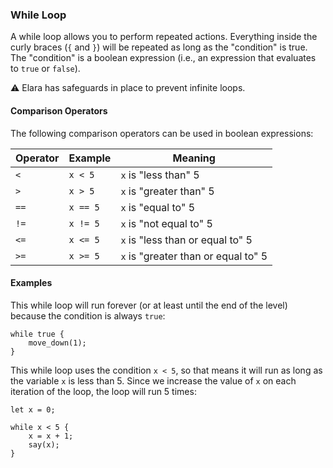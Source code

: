### While Loop

A while loop allows you to perform repeated actions. Everything inside the curly
braces (`{` and `}`) will be repeated as long as the "condition" is true. The
"condition" is a boolean expression (i.e., an expression that evaluates to
`true` or `false`).

⚠️ Elara has safeguards in place to prevent infinite loops.

#### Comparison Operators

The following comparison operators can be used in boolean expressions:

| Operator | Example  | Meaning                             |
| -------- | -------- | ----------------------------------- |
| `<`      | `x < 5`  | `x` is "less than" 5                |
| `>`      | `x > 5`  | `x` is "greater than" 5             |
| `==`     | `x == 5` | `x` is "equal to" 5                 |
| `!=`     | `x != 5` | `x` is "not equal to" 5             |
| `<=`     | `x <= 5` | `x` is "less than or equal to" 5    |
| `>=`     | `x >= 5` | `x` is "greater than or equal to" 5 |

#### Examples

This while loop will run forever (or at least until the end of the level)
because the condition is always `true`:

```rhai
while true {
    move_down(1);
}
```

This while loop uses the condition `x < 5`, so that means it will run as long
as the variable `x` is less than 5. Since we increase the value of `x` on each
iteration of the loop, the loop will run 5 times:

```rhai
let x = 0;

while x < 5 {
    x = x + 1;
    say(x);
}
```
